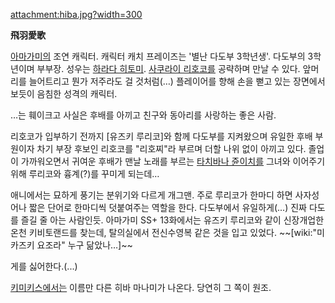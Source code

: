 attachment:hiba.jpg?width=300

'''飛羽愛歌'''

[[아마가미]]의 조연 캐릭터. 캐릭터 캐치 프레이즈는 '별난 다도부 3학년생'. 다도부의 3학년이며 부부장. 성우는 [[하라다 히토미]]. [[사쿠라이 리호코]]를 공략하며 만날 수 있다. 앞머리를 늘어트리고 뭔가 저주라도 걸 것처럼(…) 플레이어를 향해 손을 뻗고 있는 장면에서 보듯이 음침한 성격의 캐릭터.

…는 훼이크고 사실은 후배를 아끼고 친구와 동아리를 사랑하는 좋은 사람.

리호코가 입부하기 전까지 [유즈키 루리코]와 함께 다도부를 지켜왔으며 유일한 후배 부원이자 차기 부장 후보인 리호코를 "리호찌"라 부르며 더할 나위 없이 아끼고 있다. 졸업이 가까워오면서 귀여운 후배가 맨날 노래를 부르는 [[타치바나 쥰이치]]를 그녀와 이어주기위해 루리코와 흉계(?)를 꾸미게 되는데…

애니에서는 묘하게 풍기는 분위기와 다르게 개그맨. 주로 루리코가 한마디 하면 사자성어나 짧은 단어로 한마디씩 덧붙여주는 역할을 한다. 다도부에서 유일하게(...) 진짜 다도를 즐길 줄 아는 사람인듯. 아마가미 SS+ 13화에서는 유즈키 루리코와 같이 신장개업한 온천 키비토랜드를 찾는데, 탈의실에서 전신수영복 같은 것을 입고 있었다. ~~[wiki:"미카즈키 요조라" 누구 닮았나…]~~

게를 싫어한다.(...)

[[키미키스]]에서는 이름만 다른 히바 마나미가 나온다. 당연히 그 쪽이 원조.
